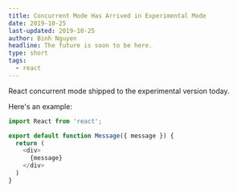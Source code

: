 ```yaml
---
title: Concurrent Mode Has Arrived in Experimental Mode
date: 2019-10-25
last-updated: 2019-10-25
author: Binh Nguyen
headline: The future is soon to be here.
type: short
tags:
  - react
---
```


React concurrent mode shipped to the experimental version today.

Here's an example:

```js
import React from 'react';

export default function Message({ message }) {
  return (
    <div>
      {message}
    </div>
  )
}
```
